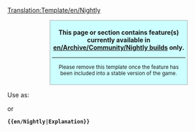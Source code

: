 <noinclude>[[Translation:Template/en/Nightly]]</noinclude><center><div style="background: #ccffff; border: 1px solid #aaaaaa; padding: 3pt; margin: 0pt; width: 60%">
'''This page or section contains feature(s) currently available in [[en/Archive/Community/Nightly build]]s only.'''<br />
{{{1|}}}
----
<small>Please remove this template once the feature has been included into a stable version of the game.</small></div></center>

<noinclude>
Use as:

 {{en/S|en/Nightly}}

or

 '''<nowiki>{{en/Nightly|Explanation}}</nowiki>'''
</noinclude>